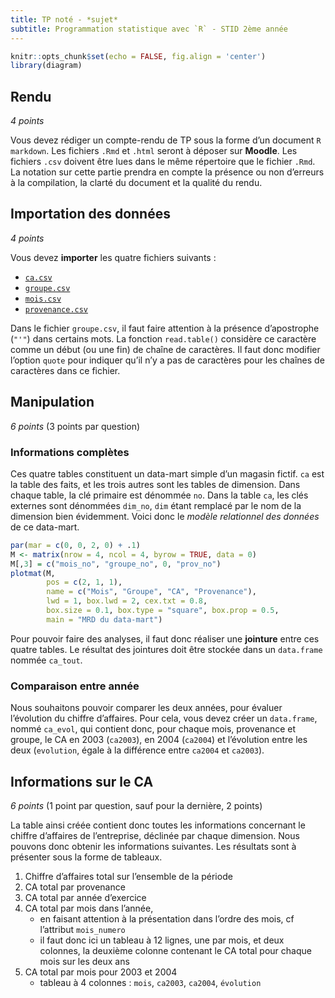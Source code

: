 ```yaml
---
title: TP noté - *sujet*
subtitle: Programmation statistique avec `R` - STID 2ème année
---
```


```r
knitr::opts_chunk$set(echo = FALSE, fig.align = 'center')
library(diagram)
```

## Rendu

*4 points*

Vous devez rédiger un compte-rendu de TP sous la forme d'un document `R markdown`. Les fichiers `.Rmd` et `.html` seront à déposer sur **Moodle**. Les fichiers `.csv` doivent être lues dans le même répertoire que le fichier `.Rmd`. La notation sur cette partie prendra en compte la présence ou non d'erreurs à la compilation, la clarté du document et la qualité du rendu.

## Importation des données

*4 points*

Vous devez **importer** les quatre fichiers suivants :

- [`ca.csv`](donnees/ca/ca.csv)
- [`groupe.csv`](donnees/ca/groupe.csv)
- [`mois.csv`](donnees/ca/mois.csv)
- [`provenance.csv`](donnees/ca/provenance.csv)

Dans le fichier `groupe.csv`, il faut faire attention à la présence d'apostrophe (`"'"`) dans certains mots. La fonction `read.table()` considère ce caractère comme un début (ou une fin) de chaîne de caractères. Il faut donc modifier l'option `quote` pour indiquer qu'il n'y a pas de caractères pour les chaînes de caractères dans ce fichier.

## Manipulation

*6 points* (3 points par question)

### Informations complètes

Ces quatre tables constituent un data-mart simple d'un magasin fictif. `ca` est la table des faits, et les trois autres sont les tables de dimension. Dans chaque table, la clé primaire est dénommée `no`. Dans la table `ca`, les clés externes sont dénommées `dim_no`, `dim` étant remplacé par le nom de la dimension bien évidemment. Voici donc le *modèle relationnel des données* de ce data-mart.

```r
par(mar = c(0, 0, 2, 0) + .1)
M <- matrix(nrow = 4, ncol = 4, byrow = TRUE, data = 0)
M[,3] = c("mois_no", "groupe_no", 0, "prov_no")
plotmat(M, 
        pos = c(2, 1, 1), 
        name = c("Mois", "Groupe", "CA", "Provenance"),
        lwd = 1, box.lwd = 2, cex.txt = 0.8, 
        box.size = 0.1, box.type = "square", box.prop = 0.5,
        main = "MRD du data-mart")
```

Pour pouvoir faire des analyses, il faut donc réaliser une **jointure** entre ces quatre tables. Le résultat des jointures doit être stockée dans un `data.frame` nommée `ca_tout`.

### Comparaison entre année

Nous souhaitons pouvoir comparer les deux années, pour évaluer l'évolution du chiffre d'affaires. Pour cela, vous devez créer un `data.frame`, nommé `ca_evol`, qui contient donc, pour chaque mois, provenance et groupe, le CA en 2003 (`ca2003`), en 2004 (`ca2004`) et l'évolution entre les deux (`evolution`, égale à la différence entre `ca2004` et `ca2003`).

## Informations sur le CA

*6 points* (1 point par question, sauf pour la dernière, 2 points)

La table ainsi créée contient donc toutes les informations concernant le chiffre d'affaires de l'entreprise, déclinée par chaque dimension. Nous pouvons donc obtenir les informations suivantes. Les résultats sont à présenter sous la forme de tableaux.

1. Chiffre d'affaires total sur l'ensemble de la période
1. CA total par provenance
1. CA total par année d'exercice
1. CA total par mois dans l'année, 
    - en faisant attention à la présentation dans l'ordre des mois, cf l'attribut `mois_numero` 
    - il faut donc ici un tableau à 12 lignes, une par mois, et deux colonnes, la deuxième colonne contenant le CA total pour chaque mois sur les deux ans
1. CA total par mois pour 2003 et 2004
    - tableau à 4 colonnes : `mois`, `ca2003`, `ca2004`, `évolution`
